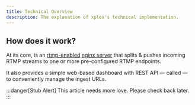 ```yaml
---
title: Technical Overview
description: The explanation of xplex's technical implementation.
---
```


## How does it work?

At its core, <Xplex /> is an [rtmp-enabled](https://github.com/arut/nginx-rtmp-module) [nginx server](http://nginx.org/) that splits & pushes incoming RTMP streams to one or more pre-configured RTMP endpoints.

It also provides a simple web-based dashboard with REST API &mdash; called <Xplex isHQ="true" /> &mdash; to conveniently manage the ingest URLs.

:::danger[Stub Alert]
This article needs more love. Please check back later.
:::

